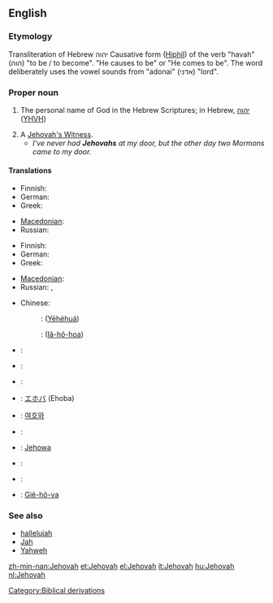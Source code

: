 ==English==

===Etymology===
Transliteration of Hebrew יהוה Causative form ([[Hiphil]]) of the verb "havah" (הוה) "to be / to become". "He causes to be" or "He comes to be".  The word deliberately uses the vowel sounds from "adonai" (אדני) "lord".

===Proper noun===
{{en-proper noun}}

# {{religion}} The personal name of God in the Hebrew Scriptures; in Hebrew, [[יהוה]] ([[YHVH]])
# A [[Jehovah's Witness]].
#* ''I've never had '''Jehovahs''' at my door, but the other day two Mormons came to my door.''

====Translations====
{{trans-top|name of God}}
* Finnish: {{t-|fi|Jehova}}
* German: {{t+|de|Jehova}}
* Greek: {{t+|el|Ιεχωβά|m|tr=Iechová|sc=Grek}}
{{trans-mid}}
* [[Macedonian]]: {{t|mk|Јехова|m|tr=Jehóva|sc=Cyrl|xs=Macedonian}}
* Russian: {{t|ru|Иегова|m|tr=Ijegóva|sc=Cyrl}}
{{trans-bottom}}

{{trans-top|Jehova's Witness}}
* Finnish: {{t+|fi|Jehovan todistaja}}
* German: {{t+|de|Jehovas Zeugen}}
* Greek: {{t+|el|Μάρτυρες του Ιεχωβά|m|p|tr=Mártires tou Iechová|sc=Grek}}
{{trans-mid}}
* [[Macedonian]]: {{t|mk|Јеховин сведок|m|tr=Jéhovin svédok|sc=Cyrl|xs=Macedonian}}
* Russian: {{t|ru|свидетель Иеговы|m|tr=svid'ét'el' Ijegóvy|sc=Cyrl}}, {{t|ru|иеговист|m|tr=ijegovíst|sc=Cyrl}}
{{trans-bottom}}

{{checktrans-top}}
* Chinese:
*: {{ttbc|Mandarin}}: {{zh-ts|耶和華|耶和华}} ([[Yēhéhuá]])
*: {{ttbc|Min Nan}}: {{zh-ts|耶和華|耶和华}} ([[Iâ-hô-hoa]])
* {{ttbc|French}}: {{t+|fr|Jéhovah}}
* {{ttbc|Hebrew}}: {{t+|he|יהוה|sc=Hebr}}
* {{ttbc|Italian}}: {{t+|it|Geova}}
* {{ttbc|Japanese}}: [[エホバ]] (Ehoba)
{{checktrans-mid}}
* {{ttbc|Korean}}: [[여호와]]
* {{ttbc|Latin}}: {{t-|la|Iehova}}
* {{ttbc|Polish}}: [[Jehowa]] {{m}}
* {{ttbc|Slovak}}: {{t-|sk|Jehova|m}}
* {{ttbc|Spanish}}: {{t+|es|Jehová|m}}
* {{ttbc|Vietnamese}}: [[Giê-hô-va]]
{{checktrans-bottom}}

===See also===
* [[hallelujah]]
* [[Jah]]
* [[Yahweh]]

[[Category:Biblical derivations]]

[[zh-min-nan:Jehovah]]
[[et:Jehovah]]
[[el:Jehovah]]
[[it:Jehovah]]
[[hu:Jehovah]]
[[nl:Jehovah]]